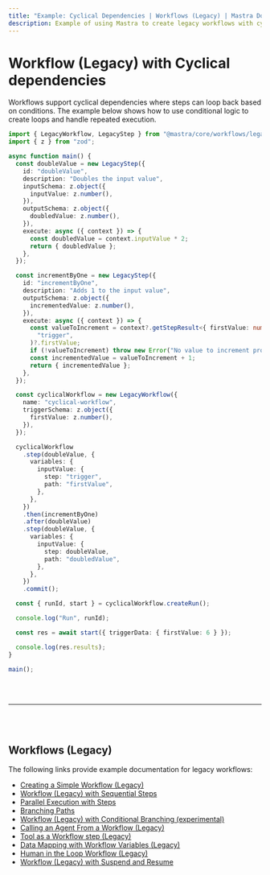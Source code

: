 ```yaml
---
title: "Example: Cyclical Dependencies | Workflows (Legacy) | Mastra Docs"
description: Example of using Mastra to create legacy workflows with cyclical dependencies and conditional loops.
---
```



# Workflow (Legacy) with Cyclical dependencies

Workflows support cyclical dependencies where steps can loop back based on conditions. The example below shows how to use conditional logic to create loops and handle repeated execution.

```ts showLineNumbers copy
import { LegacyWorkflow, LegacyStep } from "@mastra/core/workflows/legacy";
import { z } from "zod";

async function main() {
  const doubleValue = new LegacyStep({
    id: "doubleValue",
    description: "Doubles the input value",
    inputSchema: z.object({
      inputValue: z.number(),
    }),
    outputSchema: z.object({
      doubledValue: z.number(),
    }),
    execute: async ({ context }) => {
      const doubledValue = context.inputValue * 2;
      return { doubledValue };
    },
  });

  const incrementByOne = new LegacyStep({
    id: "incrementByOne",
    description: "Adds 1 to the input value",
    outputSchema: z.object({
      incrementedValue: z.number(),
    }),
    execute: async ({ context }) => {
      const valueToIncrement = context?.getStepResult<{ firstValue: number }>(
        "trigger",
      )?.firstValue;
      if (!valueToIncrement) throw new Error("No value to increment provided");
      const incrementedValue = valueToIncrement + 1;
      return { incrementedValue };
    },
  });

  const cyclicalWorkflow = new LegacyWorkflow({
    name: "cyclical-workflow",
    triggerSchema: z.object({
      firstValue: z.number(),
    }),
  });

  cyclicalWorkflow
    .step(doubleValue, {
      variables: {
        inputValue: {
          step: "trigger",
          path: "firstValue",
        },
      },
    })
    .then(incrementByOne)
    .after(doubleValue)
    .step(doubleValue, {
      variables: {
        inputValue: {
          step: doubleValue,
          path: "doubledValue",
        },
      },
    })
    .commit();

  const { runId, start } = cyclicalWorkflow.createRun();

  console.log("Run", runId);

  const res = await start({ triggerData: { firstValue: 6 } });

  console.log(res.results);
}

main();
```

<br />
<br />
<hr className="dark:border-[#404040] border-gray-300" />
<br />
<br />
<GithubLink
  link={
    "https://github.com/mastra-ai/mastra/blob/main/examples/basics/workflows-legacy/workflow-with-cyclical-deps"
  }
/>

## Workflows (Legacy)

The following links provide example documentation for legacy workflows:

- [Creating a Simple Workflow (Legacy)](/examples/workflows_legacy/creating-a-workflow)
- [Workflow (Legacy) with Sequential Steps](/examples/workflows_legacy/sequential-steps)
- [Parallel Execution with Steps](/examples/workflows_legacy/parallel-steps)
- [Branching Paths](/examples/workflows_legacy/branching-paths)
- [Workflow (Legacy) with Conditional Branching (experimental)](/examples/workflows_legacy/conditional-branching)
- [Calling an Agent From a Workflow (Legacy)](/examples/workflows_legacy/calling-agent)
- [Tool as a Workflow step (Legacy)](/examples/workflows_legacy/using-a-tool-as-a-step)
- [Data Mapping with Workflow Variables (Legacy)](/examples/workflows_legacy/workflow-variables)
- [Human in the Loop Workflow (Legacy)](/examples/workflows_legacy/human-in-the-loop)
- [Workflow (Legacy) with Suspend and Resume](/examples/workflows_legacy/suspend-and-resume)
